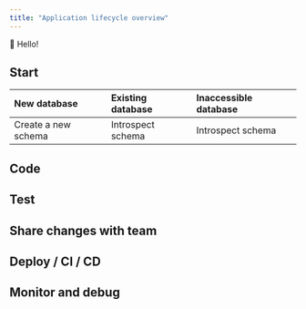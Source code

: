 ```yaml
---
title: "Application lifecycle overview"
---
```


<TopBlock>

👋 Hello!

</TopBlock>

## Start

| New database | Existing database | Inaccessible database |
| :----------- | :---------------- | :-------------------  |
| Create a new schema | Introspect schema | Introspect schema |


## Code

## Test

## Share changes with team

## Deploy / CI / CD

## Monitor and debug